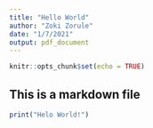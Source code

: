 ```yaml
---
title: "Hello World"
author: "Zoki Zorule"
date: "1/7/2021"
output: pdf_document
---
```


```r
knitr::opts_chunk$set(echo = TRUE)
```

## This is  a markdown file


```r
print("Helo World!")
```

